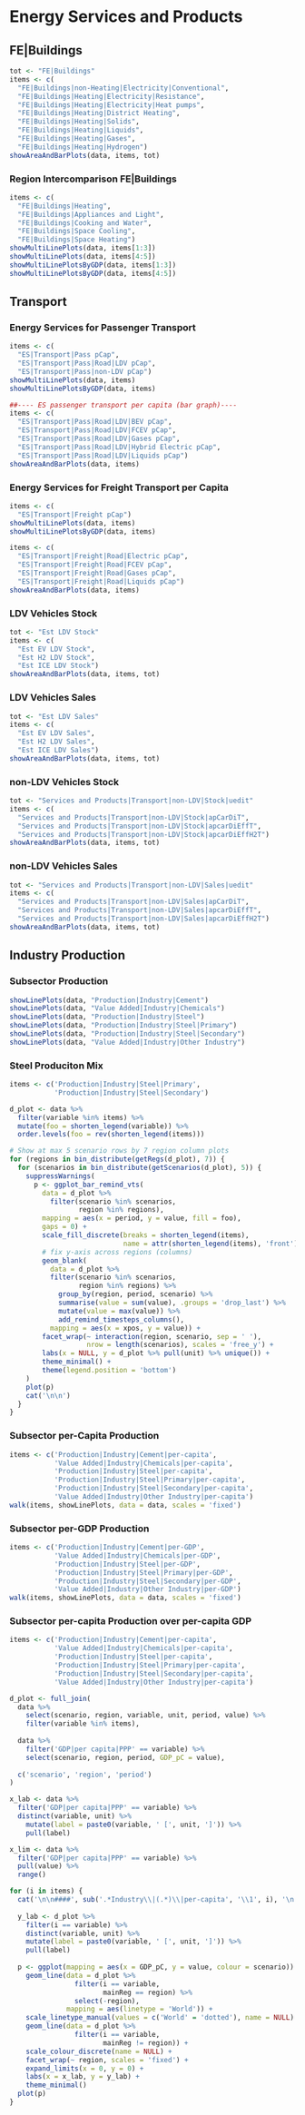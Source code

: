 # Energy Services and Products

## FE|Buildings
```r
tot <- "FE|Buildings"
items <- c(
  "FE|Buildings|non-Heating|Electricity|Conventional",
  "FE|Buildings|Heating|Electricity|Resistance",
  "FE|Buildings|Heating|Electricity|Heat pumps",
  "FE|Buildings|Heating|District Heating",
  "FE|Buildings|Heating|Solids",
  "FE|Buildings|Heating|Liquids",
  "FE|Buildings|Heating|Gases",
  "FE|Buildings|Heating|Hydrogen")
showAreaAndBarPlots(data, items, tot)
```

### Region Intercomparison FE|Buildings

```r
items <- c(
  "FE|Buildings|Heating",
  "FE|Buildings|Appliances and Light",
  "FE|Buildings|Cooking and Water",
  "FE|Buildings|Space Cooling",
  "FE|Buildings|Space Heating")
showMultiLinePlots(data, items[1:3])
showMultiLinePlots(data, items[4:5])
showMultiLinePlotsByGDP(data, items[1:3])
showMultiLinePlotsByGDP(data, items[4:5])
```


## Transport
### Energy Services for Passenger Transport
```r
items <- c(
  "ES|Transport|Pass pCap",
  "ES|Transport|Pass|Road|LDV pCap",
  "ES|Transport|Pass|non-LDV pCap")
showMultiLinePlots(data, items)    
showMultiLinePlotsByGDP(data, items)
```

```r
##---- ES passenger transport per capita (bar graph)----
items <- c(
  "ES|Transport|Pass|Road|LDV|BEV pCap",
  "ES|Transport|Pass|Road|LDV|FCEV pCap",
  "ES|Transport|Pass|Road|LDV|Gases pCap",
  "ES|Transport|Pass|Road|LDV|Hybrid Electric pCap",
  "ES|Transport|Pass|Road|LDV|Liquids pCap")
showAreaAndBarPlots(data, items)    
```

### Energy Services for Freight Transport per Capita
```r
items <- c(
  "ES|Transport|Freight pCap")
showMultiLinePlots(data, items)    
showMultiLinePlotsByGDP(data, items)
```


```r
items <- c(
  "ES|Transport|Freight|Road|Electric pCap",
  "ES|Transport|Freight|Road|FCEV pCap",
  "ES|Transport|Freight|Road|Gases pCap",
  "ES|Transport|Freight|Road|Liquids pCap")
showAreaAndBarPlots(data, items)
```

### LDV Vehicles Stock
```r
tot <- "Est LDV Stock"
items <- c(
  "Est EV LDV Stock",
  "Est H2 LDV Stock",
  "Est ICE LDV Stock")
showAreaAndBarPlots(data, items, tot)
```

### LDV Vehicles Sales
```r
tot <- "Est LDV Sales"
items <- c(
  "Est EV LDV Sales",
  "Est H2 LDV Sales",
  "Est ICE LDV Sales")
showAreaAndBarPlots(data, items, tot)
```

### non-LDV Vehicles Stock
```r
tot <- "Services and Products|Transport|non-LDV|Stock|uedit"
items <- c(
  "Services and Products|Transport|non-LDV|Stock|apCarDiT",
  "Services and Products|Transport|non-LDV|Stock|apcarDiEffT",
  "Services and Products|Transport|non-LDV|Stock|apcarDiEffH2T")
showAreaAndBarPlots(data, items, tot)
```

### non-LDV Vehicles Sales
```r
tot <- "Services and Products|Transport|non-LDV|Sales|uedit"
items <- c(
  "Services and Products|Transport|non-LDV|Sales|apCarDiT",
  "Services and Products|Transport|non-LDV|Sales|apcarDiEffT",
  "Services and Products|Transport|non-LDV|Sales|apcarDiEffH2T")
showAreaAndBarPlots(data, items, tot) 
```

## Industry Production
### Subsector Production
```r
showLinePlots(data, "Production|Industry|Cement")
showLinePlots(data, "Value Added|Industry|Chemicals")
showLinePlots(data, "Production|Industry|Steel")
showLinePlots(data, "Production|Industry|Steel|Primary") 
showLinePlots(data, "Production|Industry|Steel|Secondary")
showLinePlots(data, "Value Added|Industry|Other Industry")
```

### Steel Produciton Mix
```r
items <- c('Production|Industry|Steel|Primary',
           'Production|Industry|Steel|Secondary')

d_plot <- data %>% 
  filter(variable %in% items) %>% 
  mutate(foo = shorten_legend(variable)) %>% 
  order.levels(foo = rev(shorten_legend(items)))

# Show at max 5 scenario rows by 7 region column plots
for (regions in bin_distribute(getRegs(d_plot), 7)) {
  for (scenarios in bin_distribute(getScenarios(d_plot), 5)) {
    suppressWarnings(
      p <- ggplot_bar_remind_vts(
        data = d_plot %>% 
          filter(scenario %in% scenarios,
                 region %in% regions),
        mapping = aes(x = period, y = value, fill = foo),
        gaps = 0) +
        scale_fill_discrete(breaks = shorten_legend(items),
                            name = attr(shorten_legend(items), 'front')) +
        # fix y-axis across regions (columns)
        geom_blank(
          data = d_plot %>% 
          filter(scenario %in% scenarios,
                 region %in% regions) %>% 
            group_by(region, period, scenario) %>% 
            summarise(value = sum(value), .groups = 'drop_last') %>% 
            mutate(value = max(value)) %>% 
            add_remind_timesteps_columns(),
          mapping = aes(x = xpos, y = value)) +
        facet_wrap(~ interaction(region, scenario, sep = ' '), 
                   nrow = length(scenarios), scales = 'free_y') +
        labs(x = NULL, y = d_plot %>% pull(unit) %>% unique()) +
        theme_minimal() + 
        theme(legend.position = 'bottom')
    )
    plot(p)
    cat('\n\n')
  }
}
```

### Subsector per-Capita Production 
```r
items <- c('Production|Industry|Cement|per-capita',
           'Value Added|Industry|Chemicals|per-capita',
           'Production|Industry|Steel|per-capita',
           'Production|Industry|Steel|Primary|per-capita',
           'Production|Industry|Steel|Secondary|per-capita',
           'Value Added|Industry|Other Industry|per-capita')
walk(items, showLinePlots, data = data, scales = 'fixed')
```

### Subsector per-GDP Production
```r
items <- c('Production|Industry|Cement|per-GDP',
           'Value Added|Industry|Chemicals|per-GDP',
           'Production|Industry|Steel|per-GDP',
           'Production|Industry|Steel|Primary|per-GDP',
           'Production|Industry|Steel|Secondary|per-GDP',
           'Value Added|Industry|Other Industry|per-GDP')
walk(items, showLinePlots, data = data, scales = 'fixed')
```

### Subsector per-capita Production over per-capita GDP
```r
items <- c('Production|Industry|Cement|per-capita',
           'Value Added|Industry|Chemicals|per-capita',
           'Production|Industry|Steel|per-capita',
           'Production|Industry|Steel|Primary|per-capita',
           'Production|Industry|Steel|Secondary|per-capita',
           'Value Added|Industry|Other Industry|per-capita')

d_plot <- full_join(
  data %>% 
    select(scenario, region, variable, unit, period, value) %>% 
    filter(variable %in% items),
  
  data %>% 
    filter('GDP|per capita|PPP' == variable) %>% 
    select(scenario, region, period, GDP_pC = value),
  
  c('scenario', 'region', 'period')
)

x_lab <- data %>% 
  filter('GDP|per capita|PPP' == variable) %>% 
  distinct(variable, unit) %>% 
    mutate(label = paste0(variable, ' [', unit, ']')) %>% 
    pull(label)

x_lim <- data %>% 
  filter('GDP|per capita|PPP' == variable) %>% 
  pull(value) %>% 
  range()

for (i in items) {
  cat('\n\n####', sub('.*Industry\\|(.*)\\|per-capita', '\\1', i), '\n')
  
  y_lab <- d_plot %>% 
    filter(i == variable) %>% 
    distinct(variable, unit) %>% 
    mutate(label = paste0(variable, ' [', unit, ']')) %>% 
    pull(label)
    
  p <- ggplot(mapping = aes(x = GDP_pC, y = value, colour = scenario)) +
    geom_line(data = d_plot %>% 
                filter(i == variable,
                       mainReg == region) %>% 
                select(-region),
              mapping = aes(linetype = 'World')) +
    scale_linetype_manual(values = c('World' = 'dotted'), name = NULL) +
    geom_line(data = d_plot %>% 
                filter(i == variable,
                       mainReg != region)) +
    scale_colour_discrete(name = NULL) +
    facet_wrap(~ region, scales = 'fixed') +
    expand_limits(x = 0, y = 0) +
    labs(x = x_lab, y = y_lab) +
    theme_minimal()
  plot(p)
}
```
